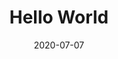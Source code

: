 ---
title: Hello World
slug: hello-World
date: 2020-07-07
featureImage: path.jpg
excerpt: Lorem IPSTAUSMDAsadlskhaslkdhaklsdha
---